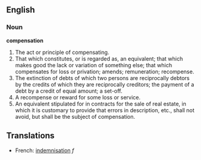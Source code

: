 ==English==

===Noun===

'''compensation'''

#The act or principle of compensating.
#That which constitutes, or is regarded as, an equivalent; that which makes good the lack or variation of something else; that which compensates for loss or privation; amends; remuneration; recompense.
#The extinction of debts of which two persons are reciprocally debtors by the credits of which they are reciprocally creditors; the payment of a debt by a credit of equal amount; a set-off.
#A recompense or reward for some loss or service.
#An equivalent stipulated for in contracts for the sale of real estate, in which it is customary to provide that errors in description, etc., shall not avoid, but shall be the subject of compensation.
==Translations==
*French: [[indemnisation]] ''f''